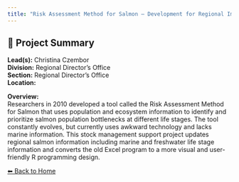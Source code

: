 ```yaml
---
title: "Risk Assessment Method for Salmon – Development for Regional Implementation"
---
```


## 🧬 Project Summary

**Lead(s):** Christina Czembor  
**Division:** Regional Director's Office  
**Section:** Regional Director's Office  
**Location:**   

**Overview:**  
Researchers in 2010 developed a tool called the Risk Assessment Method for Salmon that uses population and ecosystem information to identify and prioritize salmon population bottlenecks at different life stages. The tool constantly evolves, but currently uses awkward technology and lacks marine information. This stock management support project updates regional salmon information including marine and freshwater life stage information and converts the old Excel program to a more visual and user-friendly R programming design.

[⬅ Back to Home](../index.qmd)
